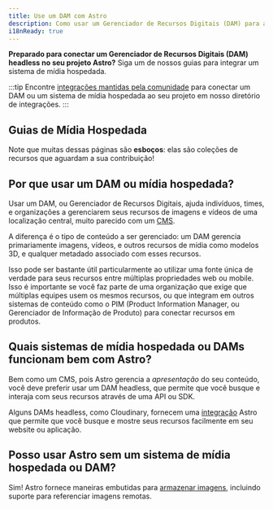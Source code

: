 ```yaml
---
title: Use um DAM com Astro
description: Como usar um Gerenciador de Recursos Digitais (DAM) para adicionar imagens e vídeos ao Astro
i18nReady: true
---
```


**Preparado para conectar um Gerenciador de Recursos Digitais (DAM) headless no seu projeto Astro?** Siga um de nossos guias para integrar um sistema de mídia hospedada.

:::tip
Encontre [integrações mantidas pela comunidade](https://astro.build/integrations/) para conectar um DAM ou um sistema de mídia hospedada ao seu projeto em nosso diretório de integrações. 
:::

## Guias de Mídia Hospedada

Note que muitas dessas páginas são **esboços**: elas são coleções de recursos que aguardam a sua contribuição!

<MediaGuidesNav />

## Por que usar um DAM ou mídia hospedada?

Usar um DAM, ou Gerenciador de Recursos Digitais, ajuda indivíduos, times, e organizações a gerenciarem seus recursos de imagens e vídeos de uma localização central, muito parecido com um [CMS](/pt-br/guides/cms/).

A diferença é o tipo de conteúdo a ser gerenciado: um DAM gerencia primariamente imagens, vídeos, e outros recursos de mídia como modelos 3D, e qualquer metadado associado com esses recursos.

Isso pode ser bastante útil particularmente ao utilizar uma fonte única de verdade para seus recursos entre múltiplas propriedades web ou mobile. Isso é importante se você faz parte de uma organização que exige que múltiplas equipes usem os mesmos recursos, ou que integram em outros sistemas de conteúdo como o PIM (Product Information Manager, ou Gerenciador de Informação de Produto) para conectar recursos em produtos.

## Quais sistemas de mídia hospedada ou DAMs funcionam bem com Astro?

Bem como um CMS, pois Astro gerencia a _apresentação_ do seu conteúdo, você deve preferir usar um DAM headless, que permite que você busque e interaja com seus recursos através de uma API ou SDK.

Alguns DAMs headless, como Cloudinary, fornecem uma [integração](/pt-br/guides/integrations-guide/) Astro que permite que você busque e mostre seus recursos facilmente em seu website ou aplicação.

## Posso usar Astro sem um sistema de mídia hospedada ou DAM?

Sim! Astro fornece maneiras embutidas para [armazenar imagens](/pt-br/guides/images/#where-to-store-images), incluindo suporte para referenciar imagens remotas.

